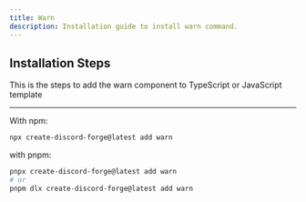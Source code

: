 ```yaml
---
title: Warn
description: Installation guide to install warn command.
---
```


## Installation Steps

This is the steps to add the warn component to TypeScript or JavaScript template

---

With npm:

```bash
npx create-discord-forge@latest add warn
```

with pnpm:

```bash
pnpx create-discord-forge@latest add warn
# or
pnpm dlx create-discord-forge@latest add warn
```
